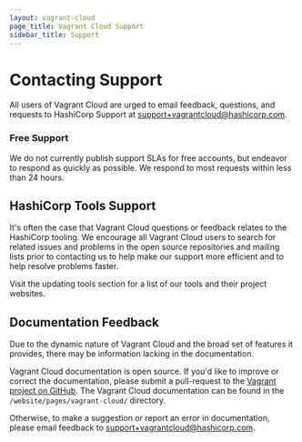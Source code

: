 ```yaml
---
layout: vagrant-cloud
page_title: Vagrant Cloud Support
sidebar_title: Support
---
```


# Contacting Support

All users of Vagrant Cloud are urged to email feedback, questions, and requests
to HashiCorp Support at [support+vagrantcloud@hashicorp.com](mailto:support+vagrantcloud@hashicorp.com).

### Free Support

We do not currently publish support SLAs for free accounts, but endeavor to
respond as quickly as possible. We respond to most requests within less than 24
hours.

## HashiCorp Tools Support

It's often the case that Vagrant Cloud questions or feedback relates to
the HashiCorp tooling. We encourage all Vagrant Cloud users to search for
related issues and problems in the open source repositories and mailing lists
prior to contacting us to help make our support more efficient and to help
resolve problems faster.

Visit the updating tools section for a list of our tools and their project
websites.

## Documentation Feedback

Due to the dynamic nature of Vagrant Cloud and the broad set of features
it provides, there may be information lacking in the documentation.

Vagrant Cloud documentation is open source.
If you'd like to improve or correct the documentation,
please submit a pull-request to the
[Vagrant project on GitHub](https://github.com/hashicorp/vagrant/tree/master/website/pages/docs/vagrant-cloud/).
The Vagrant Cloud documentation can be found in the `/website/pages/vagrant-cloud/` directory.

Otherwise, to make a suggestion or report an error in documentation, please
email feedback to [support+vagrantcloud@hashicorp.com](mailto:support+vagrantcloud@hashicorp.com).

